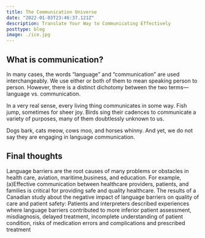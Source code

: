 ```yaml
---
title: The Communication Universe 
date: "2022-01-03T23:46:37.121Z"
description: Translate Your Way to Communicating Effectively
posttype: blog
image: ./ice.jpg
---
```


## What is communication? 

In many cases, the words “language” and “communication” are used interchangeably. We use either or both of them to mean speaking person to person. However, there is a distinct dichotomy between the two terms— language vs. communication.

In a very real sense, every living thing communicates in some way. Fish jump, sometimes for sheer joy. Birds sing their cadences to communicate a variety of purposes, many of them doubtlessly unknown to us.

Dogs bark, cats meow, cows moo, and horses whinny. And yet, we do not say they are engaging in language communication.

## Final thoughts

Language barriers are the root causes of many problems or obstacles in health care, aviation, maritime,business, and education. For example, (a)Effective communication between healthcare providers, patients, and families is critical 
for providing safe and quality healthcare. The results of a Canadian study about the negative impact of language barriers on quality of care and patient safety: Patients and interpreters described experiences where language barriers contributed to more inferior patient assessment, misdiagnosis, delayed treatment, incomplete understanding of patient condition, risks of medication errors and complications and prescribed treatment